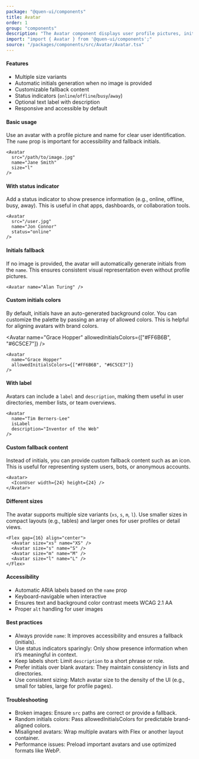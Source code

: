 ```yaml
---
package: "@quen-ui/components"
title: Avatar
order: 1
group: "components"
description: "The Avatar component displays user profile pictures, initials, or icons with optional status indicators and text labels. It gracefully handles image loading errors by falling back to customizable alternatives."
import: "import { Avatar } from '@quen-ui/components';"
source: "/packages/components/src/Avatar/Avatar.tsx"
---
```


#### Features

- Multiple size variants
- Automatic initials generation when no image is provided
- Customizable fallback content
- Status indicators (`online`/`offline`/`busy`/`away`)
- Optional text label with description
- Responsive and accessible by default

#### Basic usage

Use an avatar with a profile picture and name for clear user identification. The `name` prop is important for accessibility and fallback initials.

<Avatar src={Icon} name="Jane Smith" size="l" />

```tsx
<Avatar
  src="/path/to/image.jpg"
  name="Jane Smith"
  size="l"
/>
```

####  With status indicator

Add a status indicator to show presence information (e.g., online, offline, busy, away). This is useful in chat apps, dashboards, or collaboration tools.

<Avatar
  src={Avatar2Img}
  name="Jon Connor"
  status="online"
/>


```tsx
<Avatar
  src="/user.jpg"
  name="Jon Connor"
  status="online"
/>
```

#### Initials fallback

If no image is provided, the avatar will automatically generate initials from the `name`. This ensures consistent visual representation even without profile pictures.

<Avatar name="Alan Turing" />

```tsx
<Avatar name="Alan Turing" />
```


#### Custom initials colors

By default, initials have an auto-generated background color. You can customize the palette by passing an array of allowed colors. This is helpful for aligning avatars with brand colors.

<Avatar
  name="Grace Hopper"
  allowedInitialsColors={["#FF6B6B", "#6C5CE7"]}
/>

```tsx
<Avatar
  name="Grace Hopper"
  allowedInitialsColors={["#FF6B6B", "#6C5CE7"]}
/>
```


#### With label

Avatars can include a `label` and `description`, making them useful in user directories, member lists, or team overviews.

<Avatar
  name="Tim Berners-Lee"
  isLabel
  description="Inventor of the Web"
/>

```tsx
<Avatar
  name="Tim Berners-Lee"
  isLabel
  description="Inventor of the Web"
/>
```

#### Custom fallback content

Instead of initials, you can provide custom fallback content such as an icon. This is useful for representing system users, bots, or anonymous accounts.

<Avatar>
  <IconUser width={24} height={24} />
</Avatar>

```tsx
<Avatar>
  <IconUser width={24} height={24} />
</Avatar>
```

#### Different sizes

The avatar supports multiple size variants (`xs`, `s`, `m`, `l`). Use smaller sizes in compact layouts (e.g., tables) and larger ones for user profiles or detail views.

<Flex gap={16} align="center">
  <Avatar size="xs" name="XS" />
  <Avatar size="s" name="S" />
  <Avatar size="m" name="M" />
  <Avatar size="l" name="L" />
</Flex>


```tsx
<Flex gap={16} align="center">
  <Avatar size="xs" name="XS" />
  <Avatar size="s" name="S" />
  <Avatar size="m" name="M" />
  <Avatar size="l" name="L" />
</Flex>
```

#### Accessibility

- Automatic ARIA labels based on the `name` prop
- Keyboard-navigable when interactive
- Ensures text and background color contrast meets WCAG 2.1 AA
- Proper `alt` handling for user images


#### Best practices

  - Always provide `name`: It improves accessibility and ensures a fallback (initials).
  - Use status indicators sparingly: Only show presence information when it’s meaningful in context.
  - Keep labels short: Limit `description` to a short phrase or role.
  - Prefer initials over blank avatars: They maintain consistency in lists and directories.
  - Use consistent sizing: Match avatar size to the density of the UI (e.g., small for tables, large for profile pages).

#### Troubleshooting

  - Broken images: Ensure `src` paths are correct or provide a fallback.
  - Random initials colors: Pass allowedInitialsColors for predictable brand-aligned colors.
  - Misaligned avatars: Wrap multiple avatars with Flex or another layout container.
  - Performance issues: Preload important avatars and use optimized formats like WebP.
